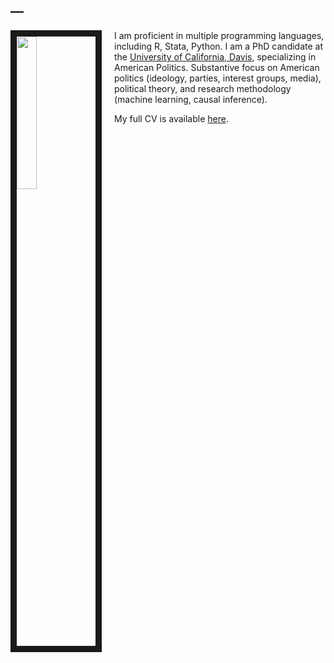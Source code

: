 ---
---

<link rel="stylesheet" href="style.css" type="text/css">

<img src="images/bear.jpg" style="width:25%; border:10px solid; margin-right: 20px" align="left">

I am proficient in multiple programming languages, including R, Stata, Python. I am a PhD candidate at the [University of California, Davis](https://ps.ucdavis.edu/), specializing in American Politics. Substantive focus on American politics (ideology, parties, interest groups, media), political theory, and research methodology (machine learning, causal inference).

My full CV is available [here](files/jbroadcv0419).